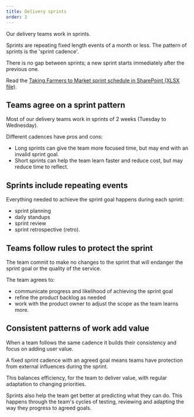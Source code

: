 ```yaml
---
title: Delivery sprints
order: 2
---
```


Our delivery teams work in sprints.

Sprints are repeating fixed length events of a month or less. The pattern of sprints is the 'sprint cadence'.

There is no gap between sprints; a new sprint starts immediately after the previous one.

Read the [Taking Farmers to Market sprint schedule in SharePoint (XLSX file)](https://deptagriculture.sharepoint.com/:x:/t/AG-CongestionBusting-DigitalTransformation/EfxbbBUgcLlKkgVqkyODONgBO6jIrRUXMAucackD-npgeg?e=h7dxEz).

## Teams agree on a sprint pattern

Most of our delivery teams work in sprints of 2 weeks (Tuesday to Wednesday).

Different cadences have pros and cons:

- Long sprints can give the team more focused time, but may end with an invalid sprint goal.
- Short sprints can help the team learn faster and reduce cost, but may reduce time to reflect.

## Sprints include repeating events

Everything needed to achieve the sprint goal happens during each sprint:

- sprint planning
- daily standups
- sprint review
- sprint retrospective (retro).

## Teams follow rules to protect the sprint

The team commit to make no changes to the sprint that will endanger the sprint goal or the quality of the service.

The team agrees to:

- communicate progress and likelihood of achieving the sprint goal
- refine the product backlog as needed
- work with the product owner to adjust the scope as the team learns more.

## Consistent patterns of work add value

When a team follows the same cadence it builds their consistency and focus on adding user value.

A fixed sprint cadence with an agreed goal means teams have protection from external influences during the sprint.

This balances efficiency, for the team to deliver value, with regular adaptation to changing priorities.

Sprints also help the team get better at predicting what they can do. This happens through the team's cycles of testing, reviewing and adapting the way they progress to agreed goals.
